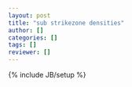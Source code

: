 ```yaml
---
layout: post
title: "sub strikezone densities"
author: []
categories: []
tags: []
reviewer: []
---
```

{% include JB/setup %}
